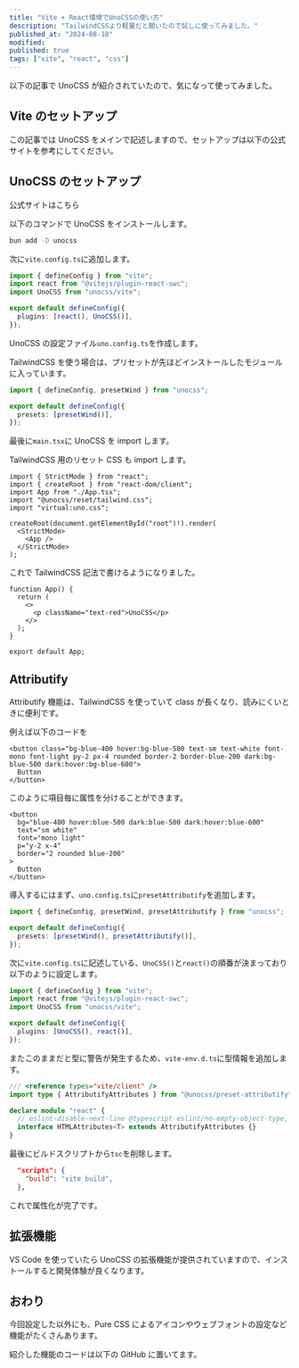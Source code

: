 ```yaml
---
title: "Vite + React環境でUnoCSSの使い方"
description: "TailwindCSSより軽量だと聞いたので試しに使ってみました。"
published_at: "2024-08-18"
modified:
published: true
tags: ["vite", "react", "css"]
---
```


以下の記事で UnoCSS が紹介されていたので、気になって使ってみました。

<LinkCard url="https://zenn.dev/comm_vue_nuxt/articles/what_is_unocss" />

## Vite のセットアップ

この記事では UnoCSS をメインで記述しますので、セットアップは以下の公式サイトを参考にしてください。

<LinkCard url="https://vitejs.dev/guide/" />

## UnoCSS のセットアップ

公式サイトはこちら

<LinkCard url="https://unocss.dev/integrations/vite" />

以下のコマンドで UnoCSS をインストールします。

```bash
bun add -D unocss
```

次に`vite.config.ts`に追加します。

```ts title="vite.config.ts"
import { defineConfig } from "vite";
import react from "@vitejs/plugin-react-swc";
import UnoCSS from "unocss/vite";

export default defineConfig({
  plugins: [react(), UnoCSS()],
});
```

UnoCSS の設定ファイル`uno.config.ts`を作成します。

TailwindCSS を使う場合は、プリセットが先ほどインストールしたモジュールに入っています。

```ts title="uno.config.ts"
import { defineConfig, presetWind } from "unocss";

export default defineConfig({
  presets: [presetWind()],
});
```

最後に`main.tsx`に UnoCSS を import します。

TailwindCSS 用のリセット CSS も import します。

```tsx title="main.tsx"
import { StrictMode } from "react";
import { createRoot } from "react-dom/client";
import App from "./App.tsx";
import "@unocss/reset/tailwind.css";
import "virtual:uno.css";

createRoot(document.getElementById("root")!).render(
  <StrictMode>
    <App />
  </StrictMode>
);
```

これで TailwindCSS 記法で書けるようになりました。

```tsx title="appendTrailingSlash.tsx"
function App() {
  return (
    <>
      <p className="text-red">UnoCSS</p>
    </>
  );
}

export default App;
```

## Attributify

<LinkCard url="https://unocss.dev/presets/attributify" />

Attributify 機能は、TailwindCSS を使っていて class が長くなり、読みにくいときに便利です。

例えば以下のコードを

```tsx
<button class="bg-blue-400 hover:bg-blue-500 text-sm text-white font-mono font-light py-2 px-4 rounded border-2 border-blue-200 dark:bg-blue-500 dark:hover:bg-blue-600">
  Button
</button>
```

このように項目毎に属性を分けることができます。

```tsx
<button
  bg="blue-400 hover:blue-500 dark:blue-500 dark:hover:blue-600"
  text="sm white"
  font="mono light"
  p="y-2 x-4"
  border="2 rounded blue-200"
>
  Button
</button>
```

導入するにはまず、`uno.config.ts`に`presetAttributify`を追加します。

```ts title="uno.config.ts"
import { defineConfig, presetWind, presetAttributify } from "unocss";

export default defineConfig({
  presets: [presetWind(), presetAttributify()],
});
```

次に`vite.config.ts`に記述している、`UnoCSS()`と`react()`の順番が決まっており以下のように設定します。

```ts title="vite.config.ts"
import { defineConfig } from "vite";
import react from "@vitejs/plugin-react-swc";
import UnoCSS from "unocss/vite";

export default defineConfig({
  plugins: [UnoCSS(), react()],
});
```

またこのままだと型に警告が発生するため、`vite-env.d.ts`に型情報を追加します。

```ts title="vite-env.d.ts"
/// <reference types="vite/client" />
import type { AttributifyAttributes } from "@unocss/preset-attributify";

declare module "react" {
  // eslint-disable-next-line @typescript-eslint/no-empty-object-type, @typescript-eslint/no-unused-vars
  interface HTMLAttributes<T> extends AttributifyAttributes {}
}
```

最後にビルドスクリプトから`tsc`を削除します。

```json title="package.json"
  "scripts": {
    "build": "vite build",
  },
```

これで属性化が完了です。

## 拡張機能

VS Code を使っていたら UnoCSS の拡張機能が提供されていますので、インストールすると開発体験が良くなります。

<LinkCard url="https://marketplace.visualstudio.com/items?itemName=antfu.unocss" />

## おわり

今回設定した以外にも、Pure CSS によるアイコンやウェブフォントの設定など機能がたくさんあります。

<LinkCard url="https://unocss.dev/presets/icons" />

紹介した機能のコードは以下の GitHub に置いてます。

<LinkCard url="https://github.com/daichi2mori/vite-unocss-test" />
